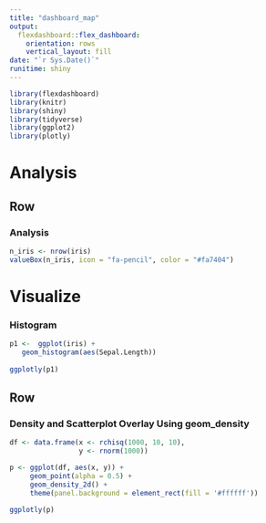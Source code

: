 ```yaml
---
title: "dashboard_map"
output: 
  flexdashboard::flex_dashboard:
    orientation: rows
    vertical_layout: fill
date: "`r Sys.Date()`"
runitime: shiny
---
```



```r
library(flexdashboard)
library(knitr)
library(shiny)
library(tidyverse)
library(ggplot2)
library(plotly)
```


Analysis
=====================================   

Row
-------------------------------------------------------------------------

### Analysis

```r

n_iris <- nrow(iris)
valueBox(n_iris, icon = "fa-pencil", color = "#fa7404")

```

 
 Visualize
=====================================   

### Histogram
 
```r
 
p1 <-  ggplot(iris) +
   geom_histogram(aes(Sepal.Length))
 
ggplotly(p1)

```
 
Row
-------------------------------------------------------------------------
 
 
### Density and Scatterplot Overlay Using geom_density

```r
df <- data.frame(x <- rchisq(1000, 10, 10),
                 y <- rnorm(1000))

p <- ggplot(df, aes(x, y)) + 
     geom_point(alpha = 0.5) + 
     geom_density_2d() + 
     theme(panel.background = element_rect(fill = '#ffffff'))

ggplotly(p)
```

